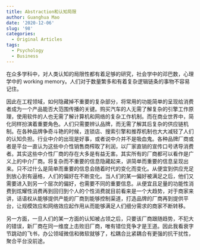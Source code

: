 ```yaml
---
title: Abstraction和认知局限
author: Guanghua Mao
date: '2020-12-06'
slug: '98'
categories:
  - Original Articles
tags:
  - Psychology
  - Business
---
```


在众多学科中，对人类认知的局限性都有着足够的研究，社会学中的邓巴数，心理学中的 working memory。人们对于数量繁多和有着复杂逻辑链条的事物不容易记住。

因此在工程领域，如何隐藏掉不重要的复杂部分，将常用的功能简单的呈现给消费者成为一个产品能否大范围传播的关键。购买汽车的人无需了解复杂的引擎工作原理，使用软件的人也无需了解计算机和网络的复杂工作机制。而在商业世界中，简化同样扮演着重要角色。人们只需要辨认品牌，而无需了解其后复杂的供应链机制。在各种品牌争奇斗艳的时候，连锁店、搜索引擎和推荐机制也大大减轻了人们的认知负担。行业中介的出现是好事，或者说中介并不是吸血鬼。各种品牌厂商或者是平台一直认为这些中介性销售商榨取了利润，以厂家直销的宣传口号诱导消费者。其实这些中介性厂商的存在大多是有益无害。其实所有的厂商都可以看作是广义上的中介厂商。将复杂而不重要的信息隐藏起来，讲简单而重要的信息呈现出来。只不过什么是简单而重要的信息会随着时代的变化而变化。从便宜到供应充足到放心到有逼格，人们的偏好在不断变化。当人们的某一偏好被满足之后，他们又需要进入到另一个层次的偏好，也需要不同的重要信息。从便宜且足量的功能性消费到炫耀性消费再到回归到个人的个性消费就目前看来是一个大趋势，对于商家来讲，话语权从能够提供产能的厂商到能够控制渠道，打造品牌的厂商再到提供平台，让规模效应和网络效应起作用从而能够满足人们细分需求的商家不断转移。

另一方面，一旦人们的某一方面的认知被占领之后，只要该厂商跟随趋势，不犯大的错误，新厂商在同一维度上击败旧厂商，唯有错位竞争才是王道。因此我看衰字节跳动的飞书，办公领域微信和微软就够了，松耦合比紧耦合有更强的抗干扰性，聚合平台没前途。

